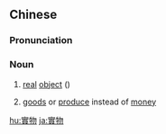 {{also|实物}}
==Chinese==
{{zh-forms|s=实物}}

===Pronunciation===
{{zh-pron
|m=shíwù
|c=sat6 mat6
|mn=si̍t-bu̍t
|cat=n
}}

===Noun===
{{zh-noun}}

# {{lb|zh|Advanced Mandarin}} [[real]] [[object]] ({{non-gloss definition|as opposed to description or imagination}})
# [[good]]s or [[produce]] instead of [[money]]

[[hu:實物]]
[[ja:實物]]